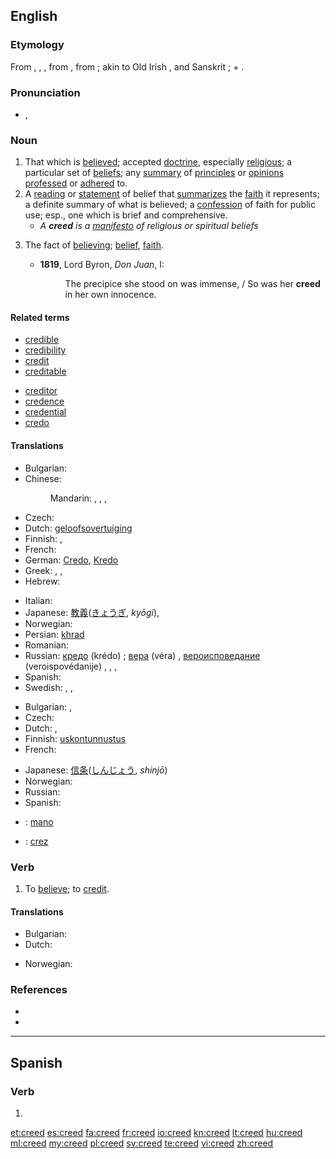 ==English==

===Etymology===
From {{etyl|ang}} {{term|credo|lang=ang}}, {{term|crede}}, {{etyl|ang}} {{term|creda}}, from {{etyl|la}} {{term|credo|lang=la||I believe}}, from {{term|credere||to believe}}; akin to Old Irish {{term|cretin|lang=sga||I believe}}, and Sanskrit {{term|रद्दध्मि|tr=raddadhmi|sc=Deva}}; {{term|crat||trust}} + {{term|dh||to put}}.

===Pronunciation===
* {{IPA|/ˈkɹiːd/}}, {{SAMPA|/"kri:d/}}
*: {{rhymes|iːd}}

===Noun===
{{wikipedia|dab=creed (disambiguation)|mul=Creed}}
{{en-noun}}

# That which is [[believe]]d; accepted [[doctrine]], especially [[religious]]; a particular set of [[belief]]s; any [[summary]] of [[principle]]s or [[opinion]]s [[profess]]ed or [[adhere]]d to.
# A [[reading]] or [[statement]] of belief that [[summarize]]s the [[faith]] it represents; a definite summary of what is believed; a [[confession]] of faith for public use; esp., one which is brief and comprehensive.
#* ''A '''creed''' is a [[manifesto]] of religious or spiritual beliefs''
# {{rare}} The fact of [[believe|believing]]; [[belief]], [[faith]].
#* '''1819''', Lord Byron, ''Don Juan'', I:
#*: The precipice she stood on was immense, / So was her '''creed''' in her own innocence.

====Related terms====
{{rel-top|terms related to ''creed''}}
* [[credible]]
* [[credibility]]
* [[credit]]
* [[creditable]]
{{rel-mid}}
* [[creditor]]
* [[credence]]
* [[credential]]
* [[credo]]
{{rel-bottom}}

====Translations====
{{trans-top|that which is believed}}
* Bulgarian: {{t|bg|вероизповедание|n}}
* Chinese:
*: Mandarin: {{t|zh|教義|sc=Hani}}, {{t|zh|教义|tr=jiàoyì|sc=Hani}}, {{t|zh|信條|sc=Hani}}, {{t|zh|信条|tr=xìntiáo|sc=Hani}}
* Czech: {{t-|cs|vyznání|n}}
* Dutch: [[geloofsovertuiging]] {{f}}
* Finnish: {{t+|fi|usko}}, {{t+|fi|oppi}}
* French: {{t+|fr|crédo|m}}
* German: [[Credo]], [[Kredo]] {{n}}
* Greek: {{t+|el|δόγμα|n|tr=dógma}}, {{t+|el|πίστη|f|tr=pisti}}, {{t+|el|πιστεύω|n|tr=pistevo}}
* Hebrew: {{t+|he|דת|alt=דָּת|tr=dat}}
{{trans-mid}}
* Italian: {{t-|it|credo|m}}
* Japanese: [[教義]]([[きょうぎ]], ''kyōgi''), {{t|ja|教義|tr=きょうぎ, kyōgi|sc=Jpan}}
* Norwegian: {{t+|no|tro|m}}
* Persian: [[khrad]] {{m}}
* Romanian: {{t-|ro|credinţă}}
* Russian: [[кредо]] (krédo) {{n}}; [[вера]] (véra) {{f}}, [[вероисповедание]] (veroispovédanije) {{n}} {{italbrac|religion}}, {{t|ru|кредо|n|tr=krédo|sc=Cyrl}}, {{qualifier|faith}} {{t|ru|вера|f|tr=véra|sc=Cyrl}}, {{qualifier|religion}} {{t|ru|вероисповедание|n|tr=veroispovédanije|sc=Cyrl}}
* Spanish: {{t-|es|credo|m}}
* Swedish: {{t+|sv|tro|c}},  {{t+|sv|lära|c}},  {{t|sv|troslära|c}}
{{trans-bottom}}

{{trans-top|reading or statement of belief that summarizes the faith it represents}}
* Bulgarian: {{t|bg|кредо|n}},  {{t|bg|верую|n}}
* Czech: {{t-|cs|krédo|n}}
* Dutch: {{t-|nl|geloofsbelijdenis|f}}, {{t-|nl|credo|n}}
* Finnish: [[uskontunnustus]]
* French: {{t+|fr|crédo|m}}
{{trans-mid}}
* Japanese: [[信条]]([[しんじょう]], ''shinjō'')
* Norwegian: {{t|no|trosbekjennelse|m}}
* Russian: {{t+|ru|кредо|n|tr=krédo}}
* Spanish: {{t-|es|credo|m}}
{{trans-bottom}}

{{checktrans-top}}
* {{ttbc|mi}}: [[mano]]
{{trans-mid}}
* {{ttbc|ro}}: [[crez]] {{n}}
{{trans-bottom}}

===Verb===
{{en-verb}}

# To [[believe]]; to [[credit]].

====Translations====
{{trans-top|believe}}
* Bulgarian: {{t+|bg|вярвам}}
* Dutch: {{t+|nl|geloven}}
{{trans-mid}}
* Norwegian: {{t+|no|tro}}
{{trans-bottom}}

===References===
* {{R:Webster 1913}}
* {{R:Century 1911}}

----

==Spanish==

===Verb===
{{es-verb-form|creer}}

# {{es-verb form of|region=Spain|ending=er|mood=imperative|sense=affirmative|pers=2|formal=no|number=plural|creer}}

[[et:creed]]
[[es:creed]]
[[fa:creed]]
[[fr:creed]]
[[io:creed]]
[[kn:creed]]
[[lt:creed]]
[[hu:creed]]
[[ml:creed]]
[[my:creed]]
[[pl:creed]]
[[sv:creed]]
[[te:creed]]
[[vi:creed]]
[[zh:creed]]